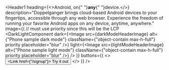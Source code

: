 
<Header1
  heading={<>Android, on{" "}<strong>any</strong>{" "}device.</>}
  description="Doppelganger brings cloud-based Android devices to your fingertips, accessible through any web browser. Experience the freedom of running your favorite Android apps on any device, anytime, anywhere."
  image={(
    // must use priority since this will be the LCP
    <DarkLightComponent
      dark={<Image src={darkModeHeaderImage} alt={"Phone sample dark mode"} className={"object-contain max-h-full"} priority placeholder="blur" />}
      light={<Image src={lightModeHeaderImage} alt={"Phone sample light mode"} className={"object-contain max-h-full"} priority placeholder="blur" />}
    />
  )}
  buttons={(
    <>
      <Button asChild>
        <Link href={"/signup"}>
          Try it out
        </Link>
      </Button>
      <ScrollerButton />
    </>
  )}
/>

<Layout245 />
